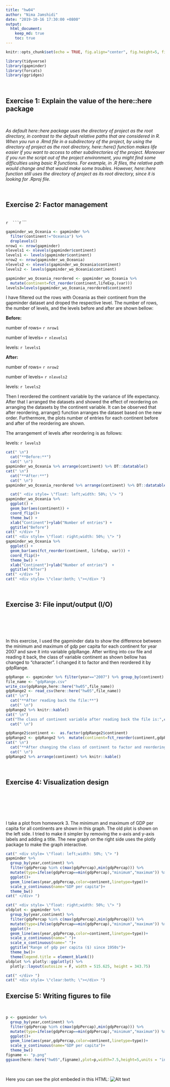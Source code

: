 ```yaml
---
title: "hw04"
author: "Nima Jamshidi"
date: "2019-10-16 17:30:00 +0800"
output: 
  html_document:
    keep_md: true
    toc: true
---
```


```r
knitr::opts_chunk$set(echo = TRUE, fig.align="center", fig.height=5, fig.width=7.5)

```

```r
library(tidyverse)
library(gapminder)
library(forcats)
library(ggridges)
```

<br>


## Exercise 1: Explain the value of the here::here package


<br>

*As default here::here package uses the directory of project as the root directory, in contrast to the default relative paths that are considered in R. When you run a .Rmd file in a subdirectory of the project, by using the directory of project as the root directory, here::here() function makes life easier if you want to access to other subdirectories of the project. Moreover if you run the script out of the project environment, you might find some difficulties using basic R functions. For example, in .R files, the relative path would change and that would make some troubles. However, here::here function still uses the directory of project as its root directory, since it is looking for .Rproj file.*

<br>


## Exercise 2: Factor management

<br>
 ````r
 ```
 ````r
 ```
<br>
 
```r
gapminder_wo_Oceania <- gapminder %>% 
  filter(continent!="Oceania") %>% 
  droplevels()
nrow1 <- nrow(gapminder)
nlevels1 <- nlevels(gapminder$continent)
levels1 <- levels(gapminder$continent)
nrow2 <- nrow(gapminder_wo_Oceania)
nlevels2 <- nlevels(gapminder_wo_Oceania$continent)
levels2 <- levels(gapminder_wo_Oceania$continent)

gapminder_wo_Oceania_reordered <- gapminder_wo_Oceania %>%
  mutate(continent=fct_reorder(continent,lifeExp,(var)))
levels3=levels(gapminder_wo_Oceania_reordered$continent)
```
I have filtered out the rows with Oceania as their continent from the gapminder dataset and droped the respective level. The number of rows, the number of levels, and the levels before and after are shown bellow:

**Before:**

number of rows= `r nrow1`

number of levels= `r nlevels1`

levels: `r levels1`

**After:**

number of rows= `r nrow2`

number of levels= `r nlevels2`

levels: `r levels2`

Then I reordered the continent variable by the variance of life expectancy. After that I arranged the datasets and showed the effect of reordering on arranging the datasets by the continent variable. It can be observed that after reordering, arrange() function arranges the dataset based on the new order. Furthermore, the plots number of entries for each continent before and after of the reordering are shown.

The arrangement of levels after reordering is as follows:

levels: `r levels3`

```r
cat(" \n")
  cat("**Before:**")
  cat(" \n")
gapminder_wo_Oceania %>% arrange(continent) %>% DT::datatable()
cat(" \n")
  cat("**After:**")
  cat(" \n")
gapminder_wo_Oceania_reordered %>% arrange(continent) %>% DT::datatable()

  cat(" <div style= \"float: left;width: 50%; \"> ")
gapminder_wo_Oceania %>%
  ggplot() +
  geom_bar(aes(continent)) +
  coord_flip()+
  theme_bw() +
  xlab("Continent")+ylab("Number of entries") +
  ggtitle("Before")
cat(" </div> ")
cat(" <div style= \"float: right;width: 50%; \"> ")
gapminder_wo_Oceania %>%
  ggplot() +
  geom_bar(aes(fct_reorder(continent, lifeExp, var))) +
  coord_flip()+
  theme_bw() +
  xlab("Continent")+ylab("Number of entries")  +
  ggtitle("After")
cat(" </div> ")
cat(" <div style= \"clear:both; \"></div> ")
```

<br>

## Exercise 3: File input/output (I/O)

<br>

```r
```
<br>
  
In this exercise, I used the gapminder data to show the difference between the minimum and maximum of gdp per capita for each continent for year 2007 and save it into variable gdpRange. After writing into csv file and reading it back, the class of variable continent as shown bellow has changed to "character". I changed it to factor and then reordered it by gdpRange. 

```r

gdpRange <- gapminder %>% filter(year=="2007") %>% group_by(continent) %>% summarise(gdpPercapRange=max(gdpPercap)-min(gdpPercap))
file_name <- "gdpRange.csv"
write_csv(gdpRange,here::here("hw05",file_name))
gdpRange2 <- read_csv(here::here("hw05",file_name)) 
cat(" \n")
  cat("**After reading back the file:**")
  cat(" \n")
gdpRange2 %>% knitr::kable()
cat(" \n")
cat("The class of continent variable after reading back the file is:",class(gdpRange2$continent))
  cat(" \n")

gdpRange2$continent <-  as.factor(gdpRange2$continent)
gdpRange2 <- gdpRange2 %>%  mutate(continent=fct_reorder(continent,gdpPercapRange)) 
cat(" \n")
  cat("**After changing the class of continent to factor and reordering it by the gdpRange:**")
  cat(" \n")
gdpRange2 %>% arrange(continent) %>% knitr::kable()


```

<br>

## Exercise 4: Visualization design

<br>

```r
```

```r
```
<br>

I take a plot from homework 3. The minimum and maximum of GDP per capita for all continents are shown in this graph. The old plot is shown on the left side. I tried to make it simpler by removing the x-axis and y-axis labels and adding a title. The new graph on the right side uses the plotly package to make the graph interactive.
 



```r
cat(" <div style= \"float: left;width: 50%; \"> ")
gapminder %>% 
  group_by(year,continent) %>% 
  filter(gdpPercap %in% c(max(gdpPercap),min(gdpPercap))) %>% 
  mutate(type=ifelse(gdpPercap==min(gdpPercap),"minimum","maximum")) %>% 
  ggplot()+
  geom_line(aes(year,gdpPercap,color=continent,linetype=type))+
  scale_y_continuous(name="GDP per capita")+
  theme_bw()
cat(" </div> ")
```
```r
cat(" <div style= \"float: right;width: 50%; \"> ")
oldplot <- gapminder %>% 
  group_by(year,continent) %>% 
  filter(gdpPercap %in% c(max(gdpPercap),min(gdpPercap))) %>% 
  mutate(type=ifelse(gdpPercap==min(gdpPercap),"minimum","maximum")) %>% 
  ggplot()+
  geom_line(aes(year,gdpPercap,color=continent,linetype=type))+
  scale_y_continuous(name=" ")+
  scale_x_continuous(name=" ")+
  ggtitle("Range of gdp per capita ($) since 1950s")+
  theme_bw()+
  theme(legend.title = element_blank())
oldplot %>% plotly::ggplotly() %>% 
  plotly::layout(autosize = F, width = 515.625, height = 343.75)

cat(" </div> ")
cat(" <div style= \"clear:both; \"></div> ")
```
## Exercise 5: Writing figures to file

<br>

```r
p <- gapminder %>% 
  group_by(year,continent) %>% 
  filter(gdpPercap %in% c(max(gdpPercap),min(gdpPercap))) %>% 
  mutate(type=ifelse(gdpPercap==min(gdpPercap),"minimum","maximum")) %>% 
  ggplot()+
  geom_line(aes(year,gdpPercap,color=continent,linetype=type))+
  scale_y_continuous(name="GDP per capita")+
  theme_bw()
figname <- "p.png"
ggsave(here::here("hw05",figname),plot=p,width=7.5,height=5,units = "in")
```

<br>

Here you can see the plot embeded in this HTML:
![Alt text](p.png)


